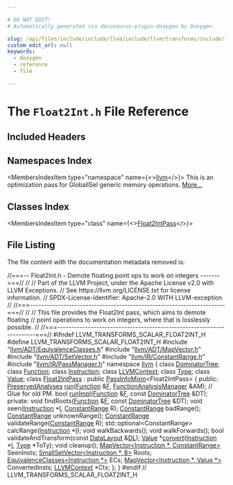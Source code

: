 ```yaml
---

# DO NOT EDIT!
# Automatically generated via docusaurus-plugin-doxygen by Doxygen.

slug: /api/files/include/include/llvm/include/llvm/transforms/include/llvm/transforms/scalar/float2int-h
custom_edit_url: null
keywords:
  - doxygen
  - reference
  - file

---
```





# The `Float2Int.h` File Reference

<DoxygenPage pluginConfig={pluginConfig}>



## Included Headers

<IncludesList>
<IncludesListItem
  filePath="llvm/ADT/EquivalenceClasses.h"
  permalink="/docs/api/files/include/include/llvm/include/llvm/adt/equivalenceclasses-h"
  isLocal="true" />
<IncludesListItem
  filePath="llvm/ADT/MapVector.h"
  permalink="/docs/api/files/include/include/llvm/include/llvm/adt/mapvector-h"
  isLocal="true" />
<IncludesListItem
  filePath="llvm/ADT/SetVector.h"
  permalink="/docs/api/files/include/include/llvm/include/llvm/adt/setvector-h"
  isLocal="true" />
<IncludesListItem
  filePath="llvm/IR/ConstantRange.h"
  permalink="/docs/api/files/include/include/llvm/include/llvm/ir/constantrange-h"
  isLocal="true" />
<IncludesListItem
  filePath="llvm/IR/PassManager.h"
  permalink="/docs/api/files/include/include/llvm/include/llvm/ir/passmanager-h"
  isLocal="true" />
</IncludesList>

## Namespaces Index

<MembersIndex>

<MembersIndexItem
  type="namespace"
  name={<><a href="/docs/api/namespaces/llvm">llvm</a></>}>
This is an optimization pass for GlobalISel generic memory operations. <a href="/docs/api/namespaces/llvm/#details">More...</a>
</MembersIndexItem>

</MembersIndex>

## Classes Index

<MembersIndex>

<MembersIndexItem
  type="class"
  name={<><a href="/docs/api/classes/llvm/float2intpass">Float2IntPass</a></>}>
</MembersIndexItem>

</MembersIndex>


## File Listing

The file content with the documentation metadata removed is:

<ProgramListing>

<Link id="l00001" /><CodeLine lineNumber="1"><Highlight kind="comment">//===-- Float2Int.h - Demote floating point ops to work on integers -------===//</Highlight><Highlight kind="normal"></Highlight></CodeLine>
<Link id="l00002" /><CodeLine lineNumber="2"><Highlight kind="normal"></Highlight><Highlight kind="comment">//</Highlight><Highlight kind="normal"></Highlight></CodeLine>
<Link id="l00003" /><CodeLine lineNumber="3"><Highlight kind="normal"></Highlight><Highlight kind="comment">// Part of the LLVM Project, under the Apache License v2.0 with LLVM Exceptions.</Highlight><Highlight kind="normal"></Highlight></CodeLine>
<Link id="l00004" /><CodeLine lineNumber="4"><Highlight kind="normal"></Highlight><Highlight kind="comment">// See https://llvm.org/LICENSE.txt for license information.</Highlight><Highlight kind="normal"></Highlight></CodeLine>
<Link id="l00005" /><CodeLine lineNumber="5"><Highlight kind="normal"></Highlight><Highlight kind="comment">// SPDX-License-Identifier: Apache-2.0 WITH LLVM-exception</Highlight><Highlight kind="normal"></Highlight></CodeLine>
<Link id="l00006" /><CodeLine lineNumber="6"><Highlight kind="normal"></Highlight><Highlight kind="comment">//</Highlight><Highlight kind="normal"></Highlight></CodeLine>
<Link id="l00007" /><CodeLine lineNumber="7"><Highlight kind="normal"></Highlight><Highlight kind="comment">//===----------------------------------------------------------------------===//</Highlight><Highlight kind="normal"></Highlight></CodeLine>
<Link id="l00008" /><CodeLine lineNumber="8"><Highlight kind="normal"></Highlight><Highlight kind="comment">//</Highlight><Highlight kind="normal"></Highlight></CodeLine>
<Link id="l00009" /><CodeLine lineNumber="9"><Highlight kind="normal"></Highlight><Highlight kind="comment">// This file provides the Float2Int pass, which aims to demote floating</Highlight><Highlight kind="normal"></Highlight></CodeLine>
<Link id="l00010" /><CodeLine lineNumber="10"><Highlight kind="normal"></Highlight><Highlight kind="comment">// point operations to work on integers, where that is losslessly possible.</Highlight><Highlight kind="normal"></Highlight></CodeLine>
<Link id="l00011" /><CodeLine lineNumber="11"><Highlight kind="normal"></Highlight><Highlight kind="comment">//</Highlight><Highlight kind="normal"></Highlight></CodeLine>
<Link id="l00012" /><CodeLine lineNumber="12"><Highlight kind="normal"></Highlight><Highlight kind="comment">//===----------------------------------------------------------------------===//</Highlight><Highlight kind="normal"></Highlight></CodeLine>
<Link id="l00013" /><CodeLine lineNumber="13"><Highlight kind="normal"></Highlight></CodeLine>
<Link id="l00014" /><CodeLine lineNumber="14"><Highlight kind="normal"></Highlight><Highlight kind="preprocessor">#ifndef LLVM&#95;TRANSFORMS&#95;SCALAR&#95;FLOAT2INT&#95;H</Highlight><Highlight kind="normal"></Highlight></CodeLine>
<Link id="l00015" /><CodeLine lineNumber="15"><Highlight kind="normal"></Highlight><Highlight kind="preprocessor">#define LLVM&#95;TRANSFORMS&#95;SCALAR&#95;FLOAT2INT&#95;H</Highlight><Highlight kind="normal"></Highlight></CodeLine>
<Link id="l00016" /><CodeLine lineNumber="16"><Highlight kind="normal"></Highlight></CodeLine>
<Link id="l00017" /><CodeLine lineNumber="17"><Highlight kind="normal"></Highlight><Highlight kind="preprocessor">#include &quot;<a href="/docs/api/files/include/include/llvm/include/llvm/adt/equivalenceclasses-h">llvm/ADT/EquivalenceClasses.h</a>&quot;</Highlight><Highlight kind="normal"></Highlight></CodeLine>
<Link id="l00018" /><CodeLine lineNumber="18"><Highlight kind="normal"></Highlight><Highlight kind="preprocessor">#include &quot;<a href="/docs/api/files/include/include/llvm/include/llvm/adt/mapvector-h">llvm/ADT/MapVector.h</a>&quot;</Highlight><Highlight kind="normal"></Highlight></CodeLine>
<Link id="l00019" /><CodeLine lineNumber="19"><Highlight kind="normal"></Highlight><Highlight kind="preprocessor">#include &quot;<a href="/docs/api/files/include/include/llvm/include/llvm/adt/setvector-h">llvm/ADT/SetVector.h</a>&quot;</Highlight><Highlight kind="normal"></Highlight></CodeLine>
<Link id="l00020" /><CodeLine lineNumber="20"><Highlight kind="normal"></Highlight><Highlight kind="preprocessor">#include &quot;<a href="/docs/api/files/include/include/llvm/include/llvm/ir/constantrange-h">llvm/IR/ConstantRange.h</a>&quot;</Highlight><Highlight kind="normal"></Highlight></CodeLine>
<Link id="l00021" /><CodeLine lineNumber="21"><Highlight kind="normal"></Highlight><Highlight kind="preprocessor">#include &quot;<a href="/docs/api/files/include/include/llvm/include/llvm/ir/passmanager-h">llvm/IR/PassManager.h</a>&quot;</Highlight><Highlight kind="normal"></Highlight></CodeLine>
<Link id="l00022" /><CodeLine lineNumber="22"><Highlight kind="normal"></Highlight></CodeLine>
<Link id="l00023" /><CodeLine lineNumber="23"><Highlight kind="normal"></Highlight><Highlight kind="keyword">namespace </Highlight><Highlight kind="normal"><a href="/docs/api/namespaces/llvm">llvm</a> &#123;</Highlight></CodeLine>
<Link id="l00024" /><CodeLine lineNumber="24"><Highlight kind="normal"></Highlight><Highlight kind="keyword">class </Highlight><Highlight kind="normal"><a href="/docs/api/classes/llvm/dominatortree">DominatorTree</a>;</Highlight></CodeLine>
<Link id="l00025" /><CodeLine lineNumber="25"><Highlight kind="normal"></Highlight><Highlight kind="keyword">class </Highlight><Highlight kind="normal"><a href="/docs/api/classes/llvm/function">Function</a>;</Highlight></CodeLine>
<Link id="l00026" /><CodeLine lineNumber="26"><Highlight kind="normal"></Highlight><Highlight kind="keyword">class </Highlight><Highlight kind="normal"><a href="/docs/api/classes/llvm/instruction">Instruction</a>;</Highlight></CodeLine>
<Link id="l00027" /><CodeLine lineNumber="27"><Highlight kind="normal"></Highlight><Highlight kind="keyword">class </Highlight><Highlight kind="normal"><a href="/docs/api/classes/llvm/llvmcontext">LLVMContext</a>;</Highlight></CodeLine>
<Link id="l00028" /><CodeLine lineNumber="28"><Highlight kind="normal"></Highlight><Highlight kind="keyword">class </Highlight><Highlight kind="normal"><a href="/docs/api/classes/llvm/type">Type</a>;</Highlight></CodeLine>
<Link id="l00029" /><CodeLine lineNumber="29"><Highlight kind="normal"></Highlight><Highlight kind="keyword">class </Highlight><Highlight kind="normal"><a href="/docs/api/classes/llvm/value">Value</a>;</Highlight></CodeLine>
<Link id="l00030" /><CodeLine lineNumber="30"><Highlight kind="normal"></Highlight></CodeLine>
<Link id="l00031" /><CodeLine lineNumber="31" lineLink="/docs/api/classes/llvm/float2intpass"><Highlight kind="normal"></Highlight><Highlight kind="keyword">class </Highlight><Highlight kind="normal"><a href="/docs/api/classes/llvm/float2intpass">Float2IntPass</a> : </Highlight><Highlight kind="keyword">public</Highlight><Highlight kind="normal"> <a href="/docs/api/structs/llvm/passinfomixin">PassInfoMixin</a>&lt;Float2IntPass&gt; &#123;</Highlight></CodeLine>
<Link id="l00032" /><CodeLine lineNumber="32"><Highlight kind="normal"></Highlight><Highlight kind="keyword">public</Highlight><Highlight kind="normal">:</Highlight></CodeLine>
<Link id="l00033" /><CodeLine lineNumber="33"><Highlight kind="normal">  <a href="/docs/api/classes/llvm/preservedanalyses">PreservedAnalyses</a> <a href="/docs/api/classes/llvm/float2intpass/#ad9900fbd867b1e73f7da240f0e7a28c1">run</a>(<a href="/docs/api/classes/llvm/function">Function</a> &amp;<a href="/docs/api/files/lib/lib/support/md5-cpp/#a96d73bbd7af15cb1fc38c3f4a3bd82e9">F</a>, <a href="/docs/api/namespaces/llvm/#adce09a5a0de0e3177eb00e932734af2f">FunctionAnalysisManager</a> &amp;AM);</Highlight></CodeLine>
<Link id="l00034" /><CodeLine lineNumber="34"><Highlight kind="normal"></Highlight></CodeLine>
<Link id="l00035" /><CodeLine lineNumber="35"><Highlight kind="normal">  </Highlight><Highlight kind="comment">// Glue for old PM.</Highlight><Highlight kind="normal"></Highlight></CodeLine>
<Link id="l00036" /><CodeLine lineNumber="36"><Highlight kind="normal">  </Highlight><Highlight kind="keywordtype">bool</Highlight><Highlight kind="normal"> <a href="/docs/api/classes/llvm/float2intpass/#a34b3e392d997149cc3918b76e3a5801c">runImpl</a>(<a href="/docs/api/classes/llvm/function">Function</a> &amp;<a href="/docs/api/files/lib/lib/support/md5-cpp/#a96d73bbd7af15cb1fc38c3f4a3bd82e9">F</a>, </Highlight><Highlight kind="keyword">const</Highlight><Highlight kind="normal"> <a href="/docs/api/classes/llvm/dominatortree">DominatorTree</a> &amp;DT);</Highlight></CodeLine>
<Link id="l00037" /><CodeLine lineNumber="37"><Highlight kind="normal"></Highlight></CodeLine>
<Link id="l00038" /><CodeLine lineNumber="38"><Highlight kind="normal"></Highlight><Highlight kind="keyword">private</Highlight><Highlight kind="normal">:</Highlight></CodeLine>
<Link id="l00039" /><CodeLine lineNumber="39"><Highlight kind="normal">  </Highlight><Highlight kind="keywordtype">void</Highlight><Highlight kind="normal"> findRoots(<a href="/docs/api/classes/llvm/function">Function</a> &amp;<a href="/docs/api/files/lib/lib/support/md5-cpp/#a96d73bbd7af15cb1fc38c3f4a3bd82e9">F</a>, </Highlight><Highlight kind="keyword">const</Highlight><Highlight kind="normal"> <a href="/docs/api/classes/llvm/dominatortree">DominatorTree</a> &amp;DT);</Highlight></CodeLine>
<Link id="l00040" /><CodeLine lineNumber="40"><Highlight kind="normal">  </Highlight><Highlight kind="keywordtype">void</Highlight><Highlight kind="normal"> seen(<a href="/docs/api/classes/llvm/instruction">Instruction</a> &#42;<a href="/docs/api/files/lib/lib/support/md5-cpp/#ac0eafdc9ee161b71e7af98af736952fd">I</a>, <a href="/docs/api/classes/llvm/constantrange">ConstantRange</a> R);</Highlight></CodeLine>
<Link id="l00041" /><CodeLine lineNumber="41"><Highlight kind="normal">  <a href="/docs/api/classes/llvm/constantrange">ConstantRange</a> badRange();</Highlight></CodeLine>
<Link id="l00042" /><CodeLine lineNumber="42"><Highlight kind="normal">  <a href="/docs/api/classes/llvm/constantrange">ConstantRange</a> unknownRange();</Highlight></CodeLine>
<Link id="l00043" /><CodeLine lineNumber="43"><Highlight kind="normal">  <a href="/docs/api/classes/llvm/constantrange">ConstantRange</a> validateRange(<a href="/docs/api/classes/llvm/constantrange">ConstantRange</a> R);</Highlight></CodeLine>
<Link id="l00044" /><CodeLine lineNumber="44"><Highlight kind="normal">  std::optional&lt;ConstantRange&gt; calcRange(<a href="/docs/api/classes/llvm/instruction">Instruction</a> &#42;<a href="/docs/api/files/lib/lib/support/md5-cpp/#ac0eafdc9ee161b71e7af98af736952fd">I</a>);</Highlight></CodeLine>
<Link id="l00045" /><CodeLine lineNumber="45"><Highlight kind="normal">  </Highlight><Highlight kind="keywordtype">void</Highlight><Highlight kind="normal"> walkBackwards();</Highlight></CodeLine>
<Link id="l00046" /><CodeLine lineNumber="46"><Highlight kind="normal">  </Highlight><Highlight kind="keywordtype">void</Highlight><Highlight kind="normal"> walkForwards();</Highlight></CodeLine>
<Link id="l00047" /><CodeLine lineNumber="47"><Highlight kind="normal">  </Highlight><Highlight kind="keywordtype">bool</Highlight><Highlight kind="normal"> validateAndTransform(</Highlight><Highlight kind="keyword">const</Highlight><Highlight kind="normal"> <a href="/docs/api/classes/llvm/datalayout">DataLayout</a> &amp;<a href="/docs/api/files/lib/lib/target/lib/target/arm/armslshardening-cpp/#ad467c4ab9119043f9b7750ab986be61a">DL</a>);</Highlight></CodeLine>
<Link id="l00048" /><CodeLine lineNumber="48"><Highlight kind="normal">  <a href="/docs/api/classes/llvm/value">Value</a> &#42;<a href="/docs/api/files/lib/lib/codegen/expandlargefpconvert-cpp/#a8ede31e560f002894d3cafea50fc7a42">convert</a>(<a href="/docs/api/classes/llvm/instruction">Instruction</a> &#42;<a href="/docs/api/files/lib/lib/support/md5-cpp/#ac0eafdc9ee161b71e7af98af736952fd">I</a>, <a href="/docs/api/classes/llvm/type">Type</a> &#42;ToTy);</Highlight></CodeLine>
<Link id="l00049" /><CodeLine lineNumber="49"><Highlight kind="normal">  </Highlight><Highlight kind="keywordtype">void</Highlight><Highlight kind="normal"> cleanup();</Highlight></CodeLine>
<Link id="l00050" /><CodeLine lineNumber="50"><Highlight kind="normal"></Highlight></CodeLine>
<Link id="l00051" /><CodeLine lineNumber="51"><Highlight kind="normal">  <a href="/docs/api/classes/llvm/mapvector">MapVector&lt;Instruction &#42;, ConstantRange&gt;</a> SeenInsts;</Highlight></CodeLine>
<Link id="l00052" /><CodeLine lineNumber="52"><Highlight kind="normal">  <a href="/docs/api/classes/llvm/smallsetvector">SmallSetVector&lt;Instruction &#42;, 8&gt;</a> Roots;</Highlight></CodeLine>
<Link id="l00053" /><CodeLine lineNumber="53"><Highlight kind="normal">  <a href="/docs/api/classes/llvm/equivalenceclasses">EquivalenceClasses&lt;Instruction &#42;&gt;</a> ECs;</Highlight></CodeLine>
<Link id="l00054" /><CodeLine lineNumber="54"><Highlight kind="normal">  <a href="/docs/api/classes/llvm/mapvector">MapVector&lt;Instruction &#42;, Value &#42;&gt;</a> ConvertedInsts;</Highlight></CodeLine>
<Link id="l00055" /><CodeLine lineNumber="55"><Highlight kind="normal">  <a href="/docs/api/classes/llvm/llvmcontext">LLVMContext</a> &#42;Ctx;</Highlight></CodeLine>
<Link id="l00056" /><CodeLine lineNumber="56"><Highlight kind="normal">&#125;;</Highlight></CodeLine>
<Link id="l00057" /><CodeLine lineNumber="57"><Highlight kind="normal">&#125;</Highlight></CodeLine>
<Link id="l00058" /><CodeLine lineNumber="58"><Highlight kind="normal"></Highlight><Highlight kind="preprocessor">#endif </Highlight><Highlight kind="comment">// LLVM&#95;TRANSFORMS&#95;SCALAR&#95;FLOAT2INT&#95;H</Highlight><Highlight kind="normal"></Highlight></CodeLine>

</ProgramListing>

</DoxygenPage>
